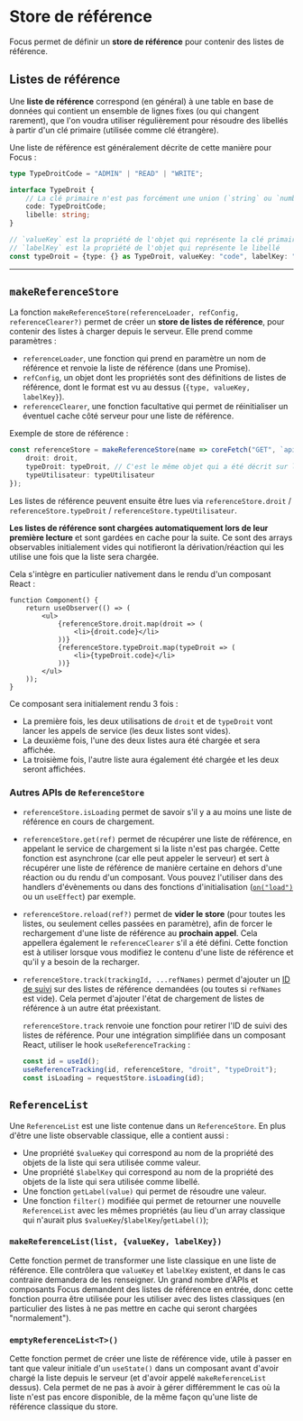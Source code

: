 
<Meta title="Les bases/Store de référence" />

# Store de référence

Focus permet de définir un **store de référence** pour contenir des listes de référence.

## Listes de référence

Une **liste de référence** correspond (en général) à une table en base de données qui contient un ensemble de lignes fixes (ou qui changent rarement), que l'on
voudra utiliser régulièrement pour résoudre des libellés à partir d'un clé primaire (utilisée comme clé étrangère).

Une liste de référence est généralement décrite de cette manière pour Focus :

```ts
type TypeDroitCode = "ADMIN" | "READ" | "WRITE";

interface TypeDroit {
    // La clé primaire n'est pas forcément une union (`string` ou `number` sont possibles)
    code: TypeDroitCode;
    libelle: string;
}

// `valueKey` est la propriété de l'objet qui représente la clé primaire
// `labelKey` est la propriété de l'objet qui représente le libellé
const typeDroit = {type: {} as TypeDroit, valueKey: "code", labelKey: "libelle"};
```

---

## `makeReferenceStore`

La fonction `makeReferenceStore(referenceLoader, refConfig, referenceClearer?)` permet de créer un **store de listes de référence**, pour contenir
des listes à charger depuis le serveur. Elle prend comme paramètres :

-   `referenceLoader`, une fonction qui prend en paramètre un nom de référence et renvoie la liste de référence (dans une Promise).
-   `refConfig`, un objet dont les propriétés sont des définitions de listes de référence, dont le format est vu au dessus (`{type, valueKey, labelKey}`).
-   `referenceClearer`, une fonction facultative qui permet de réinitialiser un éventuel cache côté serveur pour une liste de référence.

Exemple de store de référence :

```ts
const referenceStore = makeReferenceStore(name => coreFetch("GET", `api/references/${name}`), {
    droit: droit,
    typeDroit: typeDroit, // C'est le même objet qui a été décrit sur la slide précédente
    typeUtilisateur: typeUtilisateur
});
```

Les listes de référence peuvent ensuite être lues via `referenceStore.droit` / `referenceStore.typeDroit` / `referenceStore.typeUtilisateur`.

**Les listes de référence sont chargées automatiquement lors de leur première lecture** et sont gardées en cache pour la suite. Ce sont des arrays observables
initialement vides qui notifieront la dérivation/réaction qui les utilise une fois que la liste sera chargée.

Cela s'intègre en particulier nativement dans le rendu d'un composant React :

```tsx
function Component() {
    return useObserver(() => (
        <ul>
            {referenceStore.droit.map(droit => (
                <li>{droit.code}</li>
            ))}
            {referenceStore.typeDroit.map(typeDroit => (
                <li>{typeDroit.code}</li>
            ))}
        </ul>
    ));
}
```

Ce composant sera initialement rendu 3 fois :

-   La première fois, les deux utilisations de `droit` et de `typeDroit` vont lancer les appels de service (les deux listes sont vides).
-   La deuxième fois, l'une des deux listes aura été chargée et sera affichée.
-   La troisième fois, l'autre liste aura également été chargée et les deux seront affichées.

### Autres APIs de `ReferenceStore`

-   `referenceStore.isLoading` permet de savoir s'il y a au moins une liste de référence en cours de chargement.
-   `referenceStore.get(ref)` permet de récupérer une liste de référence, en appelant le service de chargement si la liste n'est pas chargée. Cette fonction
    est asynchrone (car elle peut appeler le serveur) et sert à récupérer une liste de référence de manière certaine en dehors d'une réaction ou du rendu
    d'un composant. Vous pouvez l'utiliser dans des handlers d'évènements ou dans des fonctions d'initialisation ([`on("load")`](/docs/modèle-métier-chargement-des-données--docs#onload-callback) ou un `useEffect`) par exemple.
-   `referenceStore.reload(ref?)` permet de **vider le store** (pour toutes les listes, ou seulement celles passées en paramètre), afin de forcer le
    rechargement d'une liste de référence au **prochain appel**. Cela appellera également le `referenceClearer` s'il a été défini. Cette fonction est à utiliser
    lorsque vous modifiez le contenu d'une liste de référence et qu'il y a besoin de la recharger.
-   `referenceStore.track(trackingId, ...refNames)` permet d'ajouter un [ID de suivi](/docs/les-bases-gestion-des-requêtes--docs#suivi-personnalisé-de-services) sur des listes de référence demandées (ou toutes si `refNames`
    est vide). Cela permet d'ajouter l'état de chargement de listes de référence à un autre état préexistant.

    `referenceStore.track` renvoie une fonction pour retirer l'ID de suivi des listes de référence. Pour une intégration simplifiée dans un composant React,
    utiliser le hook `useReferenceTracking` :

    ```ts
    const id = useId();
    useReferenceTracking(id, referenceStore, "droit", "typeDroit");
    const isLoading = requestStore.isLoading(id);
    ```

## `ReferenceList`

Une `ReferenceList` est une liste contenue dans un `ReferenceStore`. En plus d'être une liste observable classique, elle a contient aussi :

-   Une propriété `$valueKey` qui correspond au nom de la propriété des objets de la liste qui sera utilisée comme valeur.
-   Une propriété `$labelKey` qui correspond au nom de la propriété des objets de la liste qui sera utilisée comme libellé.
-   Une fonction `getLabel(value)` qui permet de résoudre une valeur.
-   Une fonction `filter()` modifiée qui permet de retourner une nouvelle `ReferenceList` avec les mêmes propriétés (au lieu d'un array classique qui
    n'aurait plus `$valueKey`/`$labelKey`/`getLabel()`);

### `makeReferenceList(list, {valueKey, labelKey})`

Cette fonction permet de transformer une liste classique en une liste de référence. Elle contrôlera que `valueKey` et `labelKey` existent, et dans le cas
contraire demandera de les renseigner. Un grand nombre d'APIs et composants Focus demandent des listes de référence en entrée, donc cette fonction pourra
être utilisée pour les utiliser avec des listes classiques (en particulier des listes à ne pas mettre en cache qui seront chargées "normalement").

### `emptyReferenceList<T>()`

Cette fonction permet de créer une liste de référence vide, utile à passer en tant que valeur initiale d'un `useState()` dans un composant avant d'avoir chargé
la liste depuis le serveur (et d'avoir appelé `makeReferenceList` dessus). Cela permet de ne pas à avoir à gérer différemment le cas où la liste n'est pas
encore disponible, de la même façon qu'une liste de référence classique du store.

